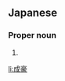 ==Japanese==
{{ja-kanjitab|せい|ごう}}

===Proper noun===
{{ja-pos|proper|せいごう}}

# {{given name|male|lang=ja|sort=せいごう}}

[[li:成豪]]